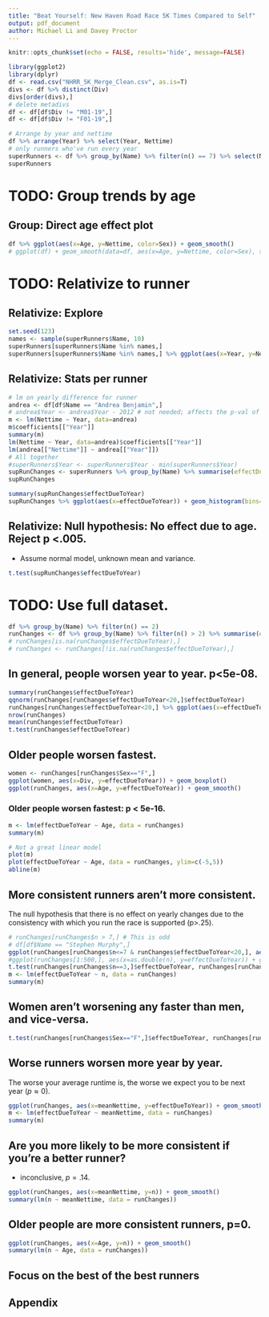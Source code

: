 ```yaml
---
title: "Beat Yourself: New Haven Road Race 5K Times Compared to Self"
output: pdf_document
author: Michael Li and Davey Proctor
---
```


```r
knitr::opts_chunk$set(echo = FALSE, results='hide', message=FALSE)
```


```r
library(ggplot2)
library(dplyr)
df <- read.csv("NHRR_5K_Merge_Clean.csv", as.is=T)
divs <- df %>% distinct(Div)
divs[order(divs),]
# delete metadivs
df <- df[df$Div != "M01-19",]
df <- df[df$Div != "F01-19",]
```


```r
# Arrange by year and nettime
df %>% arrange(Year) %>% select(Year, Nettime)
# only runners who've run every year
superRunners <- df %>% group_by(Name) %>% filter(n() == 7) %>% select(Name, Div, Year, Nettime)
superRunners
```

# TODO: Group trends by age

## Group: Direct age effect plot
```r
df %>% ggplot(aes(x=Age, y=Nettime, color=Sex)) + geom_smooth()
# ggplot(df) + geom_smooth(data=df, aes(x=Age, y=Nettime, color=Sex), se=T)
```


# TODO: Relativize to runner
## Relativize: Explore
```r
set.seed(123)
names <- sample(superRunners$Name, 10)
superRunners[superRunners$Name %in% names,]
superRunners[superRunners$Name %in% names,] %>% ggplot(aes(x=Year, y=Nettime, col=Name)) + geom_line()
```

## Relativize: Stats per runner
```r
# lm on yearly difference for runner
andrea <- df[df$Name == "Andrea Benjamin",]
# andrea$Year <- andrea$Year - 2012 # not needed; affects the p-val of intercept but not slope of bestfit line.
m <- lm(Nettime ~ Year, data=andrea)
m$coefficients[["Year"]]
summary(m)
lm(Nettime ~ Year, data=andrea)$coefficients[["Year"]]
lm(andrea[["Nettime"]] ~ andrea[["Year"]])
# All together
#superRunners$Year <- superRunners$Year - min(superRunners$Year)
supRunChanges <- superRunners %>% group_by(Name) %>% summarise(effectDueToYear = lm(Nettime ~ Year)$coefficients[["Year"]])
supRunChanges
```

```r
summary(supRunChanges$effectDueToYear)
supRunChanges %>% ggplot(aes(x=effectDueToYear)) + geom_histogram(bins=50)
```

## Relativize: Null hypothesis: No effect due to age. Reject p <.005.
* Assume normal model, unknown mean and variance.

```r
t.test(supRunChanges$effectDueToYear)
```



# TODO: Use full dataset.

```r
df %>% group_by(Name) %>% filter(n() == 2)
runChanges <- df %>% group_by(Name) %>% filter(n() > 2) %>% summarise(effectDueToYear = lm(Nettime ~ Year)$coefficients[["Year"]], Div=Div[[1]], Age=mean(Age), Sex=Sex[[1]], n=n(), meanNettime=mean(Nettime)) # >2 lest too heavy of tails; not remotely normal. also helps remove NAs in fits.
# runChanges[is.na(runChanges$effectDueToYear),]
# runChanges <- runChanges[!is.na(runChanges$effectDueToYear),]
```

## In general, people worsen year to year. p<5e-08.
```r
summary(runChanges$effectDueToYear)
qqnorm(runChanges[runChanges$effectDueToYear<20,]$effectDueToYear)
runChanges[runChanges$effectDueToYear<20,] %>% ggplot(aes(x=effectDueToYear)) + geom_histogram(bins=50)
nrow(runChanges)
mean(runChanges$effectDueToYear)
t.test(runChanges$effectDueToYear)
```

## Older people worsen fastest.
```r
women <- runChanges[runChanges$Sex=="F",]
ggplot(women, aes(x=Div, y=effectDueToYear)) + geom_boxplot()
ggplot(runChanges, aes(x=Age, y=effectDueToYear)) + geom_smooth()
```

### Older people worsen fastest: p < 5e-16.
```r
m <- lm(effectDueToYear ~ Age, data = runChanges)
summary(m)
```

```r
# Not a great linear model
plot(m)
plot(effectDueToYear ~ Age, data = runChanges, ylim=c(-5,5))
abline(m)
```


## More consistent runners aren't more consistent. 
The null hypothesis that there is no effect on yearly changes due to the consistency with which you run the race is supported (p>.25).
```r
# runChanges[runChanges$n > 7,] # This is odd
# df[df$Name == "Stephen Murphy",]
ggplot(runChanges[runChanges$n<=7 & runChanges$effectDueToYear<20,], aes(x=as.factor(n), y=effectDueToYear)) + geom_boxplot()
#ggplot(runChanges[1:500,], aes(x=as.double(n), y=effectDueToYear)) + geom_line()
t.test(runChanges[runChanges$n==3,]$effectDueToYear, runChanges[runChanges$n==7,]$effectDueToYear)
m <- lm(effectDueToYear ~ n, data = runChanges)
summary(m)
```

## Women aren't worsening any faster than men, and vice-versa.
```r
t.test(runChanges[runChanges$Sex=="F",]$effectDueToYear, runChanges[runChanges$Sex=="M",]$effectDueToYear)
```

## Worse runners worsen more year by year. 
The worse your average runtime is, the worse we expect you to be next year ($p \approx 0$).
```r
ggplot(runChanges, aes(x=meanNettime, y=effectDueToYear)) + geom_smooth()
m <- lm(effectDueToYear ~ meanNettime, data = runChanges)
summary(m)
```


## Are you more likely to be more consistent if you're a better runner?
* inconclusive, $p=.14$.
```r
ggplot(runChanges, aes(x=meanNettime, y=n)) + geom_smooth()
summary(lm(n ~ meanNettime, data = runChanges))
```

## Older people are more consistent runners, p=0.
```r
ggplot(runChanges, aes(x=Age, y=n)) + geom_smooth()
summary(lm(n ~ Age, data = runChanges))
```


## Focus on the best of the best runners

## Appendix
```r

```
